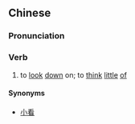 {{also|小觑}}
==Chinese==
{{zh-forms|s=小觑}}

===Pronunciation===
{{zh-pron
|m=xiǎoqù
|cat=v
}}

===Verb===
{{zh-verb}}

# {{lb|zh|archaic}} to [[look]] [[down]] on; to [[think]] [[little]] [[of]]

====Synonyms====
* [[小看]]
